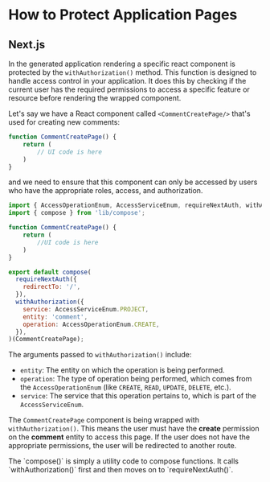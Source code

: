 
# How to Protect Application Pages

## Next.js

<InstallROQNext/>

In the generated application rendering a specific react component is protected by the `withAuthorization()` method. This function is designed to handle access control in your application. It does this by checking if the current user has the required permissions to access a specific feature or resource before rendering the wrapped component.

Let's say we have a React component called `<CommentCreatePage/>` that's used for creating new comments:

```jsx
function CommentCreatePage() {
    return (
		// UI code is here
	)
}
```

and we need to ensure that this component can only be accessed by users who have the appropriate roles, access, and authorization.

```jsx
import { AccessOperationEnum, AccessServiceEnum, requireNextAuth, withAuthorization } from '@roq/nextjs';
import { compose } from 'lib/compose';

function CommentCreatePage() {
    return (
        //UI code is here
	)
}

export default compose(
  requireNextAuth({
    redirectTo: '/',
  }),
  withAuthorization({
    service: AccessServiceEnum.PROJECT,
    entity: 'comment',
    operation: AccessOperationEnum.CREATE,
  }),
)(CommentCreatePage);
```

The arguments passed to `withAuthorization()` include:

- `entity`: The entity on which the operation is being performed.
- `operation`: The type of operation being performed, which comes from the `AccessOperationEnum` (like `CREATE`, `READ`, `UPDATE`, `DELETE`, etc.).
- `service`: The service that this operation pertains to, which is part of the `AccessServiceEnum`.

The `CommentCreatePage` component is being wrapped with `withAuthorization()`. This means the user must have the **create** permission on the **comment** entity to access this page. If the user does not have the appropriate permissions, the user will be redirected to another route.

<Callout type="info">
The `compose()` is simply a utility code to compose functions. It calls `withAuthorization()` first and then moves on to `requireNextAuth()`.
</Callout>